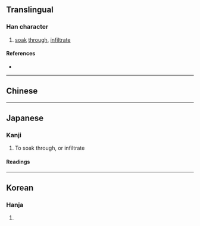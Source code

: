 {{also|滲}}
{{character info}}
==Translingual==

===Han character===
{{Han char|rn=85|rad=水|as=08|sn=11|four=|canj=EIKH|ids=⿰氵参}}

# [[soak]] [[through]], [[infiltrate]]

====References====
* {{Han ref|kx=0633.371|hdz=31665.050|uh=6E17|ud=28183}}

----

==Chinese==
{{zh-see|滲}}

----

==Japanese==
{{ja-kanji forms|渗|滲}}

===Kanji===
{{ja-kanji|grade=|rs=水08|kyu=滲}}

# To soak through, or infiltrate

====Readings====
{{ja-readings
|goon=しん<しむ
|kanon=しん<しむ
|kun=しみ-る
}}

----

==Korean==

===Hanja===
{{ko-hanja|hangeul=삼|eumhun=|rv=sam|mr=s'am|y=sam}}

# {{rfdef|ko|sort=水08}}